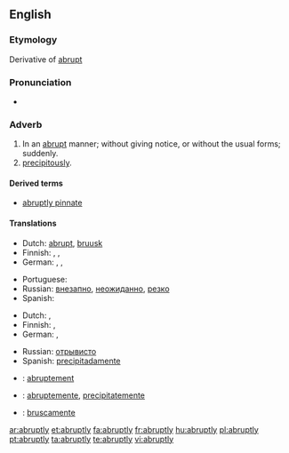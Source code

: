 ==English==

===Etymology===
Derivative of [[abrupt]]

===Pronunciation===
*{{audio|en-us-abruptly.ogg|Audio (US)}}

===Adverb===
{{en-adv}}

# In an [[abrupt]] manner; without giving notice, or without the usual forms; suddenly.
# [[precipitously]].

====Derived terms====
*[[abruptly pinnate]]

====Translations====
{{trans-top|in an abrupt manner}}
* Dutch: [[abrupt]], [[bruusk]]
* Finnish: {{t-|fi|äkillisesti}}, {{t+|fi|yhtäkkiä}}, {{t+|fi|yht'äkkiä}}
* German: {{t+|de|abrupt}}, {{t+|de|plötzlich}}, {{t+|de|unerwartet}}
{{trans-mid}}
* Portuguese: {{t-|pt|abruptamente}}
* Russian: [[внезапно]], [[неожиданно]], [[резко]]
* Spanish: {{t-|es|abruptamente}}
{{trans-bottom}}

{{trans-top|precipitously}}
* Dutch: {{t-|nl|plots}}, {{t+|nl|plotseling}}
* Finnish: {{t+|fi|äkkijyrkkä|alt=äkkijyrkästi}}, {{t+|fi|äkillinen|alt=äkillisesti}}
* German: {{t+|de|abgerissen}}, {{t+|de|abschüssig}}
{{trans-mid}}
* Russian: [[отрывисто]]
* Spanish: [[precipitadamente]]
{{trans-bottom}}

{{checktrans-top}}
*{{ttbc|French}}: [[abruptement]]
{{trans-mid}}
*{{ttbc|Interlingua}}: [[abruptemente]], [[precipitatemente]]
*{{ttbc|Italian}}: [[bruscamente]]
{{trans-bottom}}

[[ar:abruptly]]
[[et:abruptly]]
[[fa:abruptly]]
[[fr:abruptly]]
[[hu:abruptly]]
[[pl:abruptly]]
[[pt:abruptly]]
[[ta:abruptly]]
[[te:abruptly]]
[[vi:abruptly]]